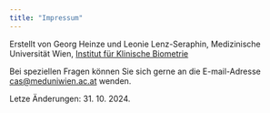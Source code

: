```yaml
---
title: "Impressum"
---
```


Erstellt von Georg Heinze und Leonie Lenz-Seraphin, Medizinische Universität Wien, [Institut für Klinische Biometrie](https://data-science.meduniwien.ac.at/kb)

Bei speziellen Fragen können Sie sich gerne an die E-mail-Adresse [cas\@meduniwien.ac.at](mailto:cas@meduniwien.ac.at) wenden.

Letze Änderungen: 31. 10. 2024.
